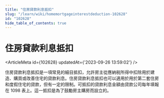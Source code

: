```yaml
---
title: "住房貸款利息抵扣"
slug: "/learn/wiki/homemortgageinterestdeduction-102628"
id: "102628"
hide_table_of_contents: true
---
```



# 住房貸款利息抵扣

<ArticleMeta id={102628} updatedAt={'2023-09-26 13:59:02'} />
<div className='border-solid border-b border-t-0 my-4 border-[var(--ifm-color-gray-300)]' />

住房貸款利息抵扣是一項常見的細目抵扣，允許房主從應納税所得中扣除用於建造、購買或改善住宅的貸款利息。住房貸款利息抵扣也可以適用於用於第二套住房和度假住宅的貸款，但有一定的限制。可抵扣的貸款利息金額由貸款公司每年填報在 1098 表上。這一抵扣是為了鼓勵房主購房而設立的。
